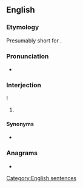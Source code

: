 ==English==

===Etymology===
Presumably short for {{m|en|I'll be damned}}.

===Pronunciation===
* {{audio|en|en-au-I'll be.ogg|Audio (AU)}}

===Interjection===
{{en-interj}}!

# {{lb|en|idiomatic}} {{non-gloss definition|Expressing [[surprise]].}}

====Synonyms====
* {{seeSynonyms|en|wow}}

===Anagrams===
* {{anagrams|en|a=beill|Belli|Ibell|Liebl|libel}}

[[Category:English sentences]]